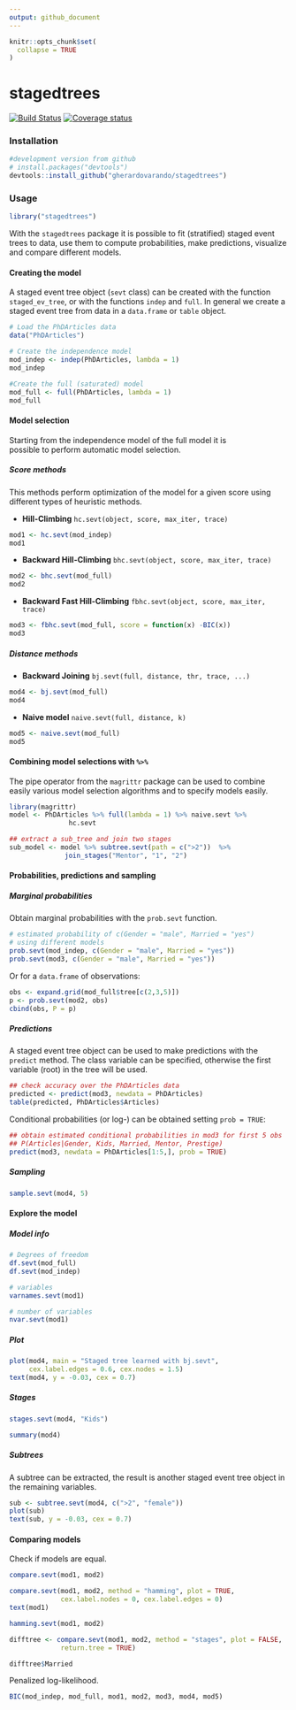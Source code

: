 ```yaml
---
output: github_document
---
```


<!-- README.md is generated from README.Rmd. Please edit that file -->

```r
knitr::opts_chunk$set(
  collapse = TRUE
)
```

# stagedtrees 

[![Build Status](https://travis-ci.com/gherardovarando/stagedtrees.svg?branch=master)](https://travis-ci.com/gherardovarando/stagedtrees)
 [![Coverage status](https://codecov.io/gh/gherardovarando/stagedtrees/branch/master/graph/badge.svg)](https://codecov.io/github/gherardovarando/stagedtrees?branch=master)
 
### Installation 
  
```r
#development version from github
# install.packages("devtools")
devtools::install_github("gherardovarando/stagedtrees")
```

### Usage

```r
library("stagedtrees")
```

With the `stagedtrees` package it is possible to fit (stratified) staged 
event trees to data, use them to compute probabilities, make predictions, 
visualize and compare different models. 


#### Creating the model

A staged event tree object (`sevt` class) can be created with the function
`staged_ev_tree`, or with the functions `indep` and `full`. In general we create a staged event tree from data 
in a `data.frame` or `table` object. 

```r
# Load the PhDArticles data
data("PhDArticles")

# Create the independence model 
mod_indep <- indep(PhDArticles, lambda = 1)
mod_indep

#Create the full (saturated) model
mod_full <- full(PhDArticles, lambda = 1) 
mod_full
```

#### Model selection

Starting from the independence model of the full model it is  
possible to perform automatic model selection. 

##### Score methods

This methods perform optimization of the model for a given score 
using different types of heuristic methods. 

* **Hill-Climbing** `hc.sevt(object, score, max_iter, trace)`
```r
mod1 <- hc.sevt(mod_indep)
mod1
```
* **Backward Hill-Climbing** `bhc.sevt(object, score, max_iter, trace)`
```r
mod2 <- bhc.sevt(mod_full)
mod2
```
* **Backward Fast Hill-Climbing** 
`fbhc.sevt(object, score, max_iter, trace)`
```r
mod3 <- fbhc.sevt(mod_full, score = function(x) -BIC(x))
mod3
```


##### Distance methods

* **Backward Joining** `bj.sevt(full, distance, thr, trace, ...)`
```r
mod4 <- bj.sevt(mod_full)
mod4
```

* **Naive model** `naive.sevt(full, distance, k)`
```r
mod5 <- naive.sevt(mod_full)
mod5
```

#### Combining model selections with `%>%`

The pipe operator from the `magrittr` package can be used to combine
easily various model selection algorithms and to specify models easily. 

```r
library(magrittr)
model <- PhDArticles %>% full(lambda = 1) %>% naive.sevt %>% 
               hc.sevt

## extract a sub_tree and join two stages
sub_model <- model %>% subtree.sevt(path = c(">2"))  %>%  
              join_stages("Mentor", "1", "2")
```


#### Probabilities, predictions and sampling

##### Marginal probabilities

Obtain marginal probabilities with the  `prob.sevt` function.
```r
# estimated probability of c(Gender = "male", Married = "yes")
# using different models
prob.sevt(mod_indep, c(Gender = "male", Married = "yes")) 
prob.sevt(mod3, c(Gender = "male", Married = "yes"))
```

Or for a  `data.frame` of observations:
```r
obs <- expand.grid(mod_full$tree[c(2,3,5)])
p <- prob.sevt(mod2, obs)
cbind(obs, P = p)
```

##### Predictions

A staged event tree object can be used to make predictions with the
`predict` method. The class variable can be specified, otherwise the 
first variable (root) in the tree will be used. 

```r
## check accuracy over the PhDArticles data
predicted <- predict(mod3, newdata = PhDArticles)
table(predicted, PhDArticles$Articles)
```

Conditional probabilities (or log-) can be obtained setting `prob = TRUE`:

```r
## obtain estimated conditional probabilities in mod3 for first 5 obs
## P(Articles|Gender, Kids, Married, Mentor, Prestige)
predict(mod3, newdata = PhDArticles[1:5,], prob = TRUE)
```
##### Sampling

```r
sample.sevt(mod4, 5)
```
#### Explore the model

##### Model info

```r
# Degrees of freedom
df.sevt(mod_full)
df.sevt(mod_indep)

# variables 
varnames.sevt(mod1)

# number of variables
nvar.sevt(mod1)
```

##### Plot 

```r
plot(mod4, main = "Staged tree learned with bj.sevt", 
     cex.label.edges = 0.6, cex.nodes = 1.5)
text(mod4, y = -0.03, cex = 0.7)
```

##### Stages

```r
stages.sevt(mod4, "Kids")
```

```r
summary(mod4)
```

##### Subtrees

A subtree can be extracted, the result is another staged event tree object
in the remaining variables.

```r
sub <- subtree.sevt(mod4, c(">2", "female"))
plot(sub)
text(sub, y = -0.03, cex = 0.7)
```

#### Comparing models

Check if models are equal.
```r
compare.sevt(mod1, mod2)

compare.sevt(mod1, mod2, method = "hamming", plot = TRUE, 
             cex.label.nodes = 0, cex.label.edges = 0)
text(mod1)

hamming.sevt(mod1, mod2)

difftree <- compare.sevt(mod1, mod2, method = "stages", plot = FALSE, 
             return.tree = TRUE)

difftree$Married
```

Penalized log-likelihood.
```r
BIC(mod_indep, mod_full, mod1, mod2, mod3, mod4, mod5)
```